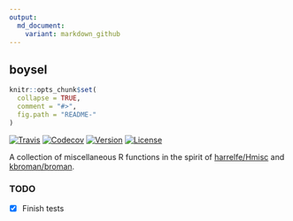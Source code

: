 ```yaml
---
output:
  md_document:
    variant: markdown_github
---
```


## boysel
```r
knitr::opts_chunk$set(
  collapse = TRUE,
  comment = "#>",
  fig.path = "README-"
)
```

[![Travis](https://img.shields.io/travis/sboysel/boysel.svg?style=flat-square)](https://travis-ci.org/sboysel/boysel)
[![Codecov](https://img.shields.io/codecov/c/github/sboysel/boysel.svg?style=flat-square)](https://codecov.io/gh/sboysel/boysel)
[![Version](https://img.shields.io/badge/calver-`r packageVersion("boysel")`-brightgreen.svg?style=flat-square)](http://calver.org/)
[![License](https://img.shields.io/badge/license-GPL--3-blue.svg?style=flat-square)](https://www.gnu.org/licenses/gpl-3.0.en.html)

A collection of miscellaneous R functions in the spirit of
[harrelfe/Hmisc](https://github.com/harrelfe/Hmisc) and
[kbroman/broman](https://github.com/kbroman/broman).

### TODO

- [x] Finish tests
